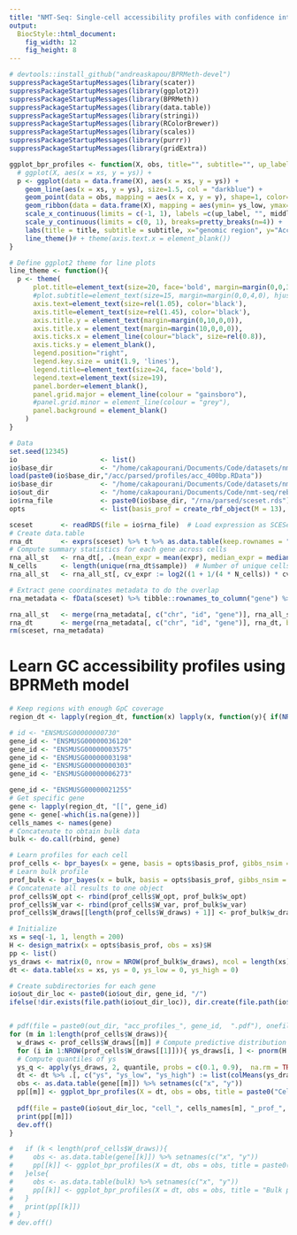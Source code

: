 ```yaml
---
title: "NMT-Seq: Single-cell accessibility profiles with confidence intervals"
output: 
  BiocStyle::html_document: 
    fig_width: 12
    fig_height: 8
---
```


```r
# devtools::install_github("andreaskapou/BPRMeth-devel")
suppressPackageStartupMessages(library(scater))
suppressPackageStartupMessages(library(ggplot2))
suppressPackageStartupMessages(library(BPRMeth))
suppressPackageStartupMessages(library(data.table))
suppressPackageStartupMessages(library(stringi))
suppressPackageStartupMessages(library(RColorBrewer))
suppressPackageStartupMessages(library(scales))
suppressPackageStartupMessages(library(purrr))
suppressPackageStartupMessages(library(gridExtra))
```

```r
ggplot_bpr_profiles <- function(X, obs, title="", subtitle="", up_label="-500bp", down_label="+500bp", middle_label="TSS", ...){
  # ggplot(X, aes(x = xs, y = ys)) +
  p <- ggplot(data = data.frame(X), aes(x = xs, y = ys)) +
    geom_line(aes(x = xs, y = ys), size=1.5, col = "darkblue") +
    geom_point(data = obs, mapping = aes(x = x, y = y), shape=1, color="red", size=3) +
    geom_ribbon(data = data.frame(X), mapping = aes(ymin= ys_low, ymax= ys_high), alpha=0.4, size = 0.1, fill="cornflowerblue") +
    scale_x_continuous(limits = c(-1, 1), labels =c(up_label, "", middle_label, "", down_label)) + 
    scale_y_continuous(limits = c(0, 1), breaks=pretty_breaks(n=4)) + 
    labs(title = title, subtitle = subtitle, x="genomic region", y="Accessibility") + 
    line_theme()# + theme(axis.text.x = element_blank())
}

# Define ggplot2 theme for line plots
line_theme <- function(){
  p <- theme(
      plot.title=element_text(size=20, face='bold', margin=margin(0,0,3,0), hjust=0.5),
      #plot.subtitle=element_text(size=15, margin=margin(0,0,4,0), hjust=0.5),
      axis.text=element_text(size=rel(1.05), color='black'),
      axis.title=element_text(size=rel(1.45), color='black'),
      axis.title.y = element_text(margin=margin(0,10,0,0)),
      axis.title.x = element_text(margin=margin(10,0,0,0)),
      axis.ticks.x = element_line(colour="black", size=rel(0.8)),
      axis.ticks.y = element_blank(),
      legend.position="right",
      legend.key.size = unit(1.9, 'lines'),
      legend.title=element_text(size=24, face='bold'),
      legend.text=element_text(size=19),
      panel.border=element_blank(),
      panel.grid.major = element_line(colour = "gainsboro"),
      #panel.grid.minor = element_line(colour = "grey"),
      panel.background = element_blank()
    )
}
```



<!-- # Parse and filter data -->
```r
# Data
set.seed(12345)
io                     <- list()
io$base_dir            <- "/home/cakapourani/Documents/Code/datasets/nmt-seq-data-eb"
load(paste0(io$base_dir,"/acc/parsed/profiles/acc_400bp.RData"))
io$base_dir            <- "/home/cakapourani/Documents/Code/datasets/nmt-seq-data-eb"
io$out_dir             <- "/home/cakapourani/Documents/Code/nmt-seq/rebuttal/EB/acc_conservation/out/examples/"
io$rna_file            <- paste0(io$base_dir, "/rna/parsed/sceset.rds")
opts                   <- list(basis_prof = create_rbf_object(M = 13), gpc_cov = 5)
```

<!-- # Load scRNA data -->
```r
sceset       <- readRDS(file = io$rna_file)  # Load expression as SCESet object
# Create data.table
rna_dt       <- exprs(sceset) %>% t %>% as.data.table(keep.rownames = "sample") %>% melt(id.vars = "sample", value.name = "expr", variable.name = "gene")
# Compute summary statistics for each gene across cells
rna_all_st   <- rna_dt[, .(mean_expr = mean(expr), median_expr = median(expr), var_expr = var(expr), sd_expr = sd(expr), cv_expr = sd(expr)/mean(expr)), by = gene]
N_cells      <- length(unique(rna_dt$sample))  # Number of unique cells
rna_all_st   <- rna_all_st[, cv_expr := log2((1 + 1/(4 * N_cells)) * cv_expr)]  # Correct CV empirically

# Extract gene coordinates metadata to do the overlap
rna_metadata <- fData(sceset) %>% tibble::rownames_to_column("gene") %>% as.data.table %>% .[,c("chr", "start", "end", "gene", "ens_id")]  %>% .[, chr := as.factor(sub("chr", "", chr))] %>% setnames("ens_id", "id")

rna_all_st   <- merge(rna_metadata[, c("chr", "id", "gene")], rna_all_st, by = c("gene")) # Merge using all samples
rna_dt       <- merge(rna_metadata[, c("chr", "id", "gene")], rna_dt, by = c("gene"))     # Merge using only samples that pass filtering
rm(sceset, rna_metadata)
```

# Learn GC accessibility profiles using BPRMeth model
```r
# Keep regions with enough GpC coverage
region_dt <- lapply(region_dt, function(x) lapply(x, function(y){ if(NROW(y)<opts$gpc_cov) return(NA) else return(y) }))

# id <- "ENSMUSG00000000730"
gene_id <- "ENSMUSG00000036120"
gene_id <- "ENSMUSG00000003575"
gene_id <- "ENSMUSG00000003198"
gene_id <- "ENSMUSG00000000303"
gene_id <- "ENSMUSG00000006273"

gene_id <- "ENSMUSG00000021255"
# Get specific gene
gene <- lapply(region_dt, "[[", gene_id)
gene <- gene[-which(is.na(gene))]
cells_names <- names(gene)
# Concatenate to obtain bulk data
bulk <- do.call(rbind, gene)

# Learn profiles for each cell
prof_cells <- bpr_bayes(x = gene, basis = opts$basis_prof, gibbs_nsim = 3000, gibbs_burn_in = 1000, is_parallel = FALSE, keep_gibbs_draws = TRUE)
# Learn bulk profile
prof_bulk <- bpr_bayes(x = bulk, basis = opts$basis_prof, gibbs_nsim = 3000, gibbs_burn_in = 1000, keep_gibbs_draws = TRUE)
# Concatenate all results to one object
prof_cells$W_opt <- rbind(prof_cells$W_opt, prof_bulk$w_opt)
prof_cells$W_var <- rbind(prof_cells$W_var, prof_bulk$w_var)
prof_cells$W_draws[[length(prof_cells$W_draws) + 1]] <- prof_bulk$w_draws

# Initialize
xs = seq(-1, 1, length = 200)
H <- design_matrix(x = opts$basis_prof, obs = xs)$H
pp <- list()
ys_draws <- matrix(0, nrow = NROW(prof_bulk$w_draws), ncol = length(xs))
dt <- data.table(xs = xs, ys = 0, ys_low = 0, ys_high = 0)

# Create subdirectories for each gene
io$out_dir_loc <- paste0(io$out_dir, gene_id, "/")
ifelse(!dir.exists(file.path(io$out_dir_loc)), dir.create(file.path(io$out_dir_loc)), FALSE)


# pdf(file = paste0(out_dir, "acc_profiles_", gene_id,  ".pdf"), onefile = TRUE, width = 12, height = 7)
for (m in 1:length(prof_cells$W_draws)){
  w_draws <- prof_cells$W_draws[[m]] # Compute predictive distribution
  for (i in 1:NROW(prof_cells$W_draws[[1]])){ ys_draws[i, ] <- pnorm(H %*% w_draws[i, ]) }
  # Compute quantiles of ys
  ys_q <- apply(ys_draws, 2, quantile, probs = c(0.1, 0.9),  na.rm = TRUE)
  dt <- dt %>% .[, c("ys", "ys_low", "ys_high") := list(colMeans(ys_draws), ys_q[1, ], ys_q[2, ])]
  obs <- as.data.table(gene[[m]]) %>% setnames(c("x", "y"))
  pp[[m]] <- ggplot_bpr_profiles(X = dt, obs = obs, title = paste0("Cell ", cells_names[m]),  up_label = "-200bp", down_label = "+200bp", middle_label = "TSS") ##subtitle = paste0("Expr = ", round(rna_dt[id == gene_id & sample == cells_names[m], expr], 3))
  
  pdf(file = paste0(io$out_dir_loc, "cell_", cells_names[m], "_prof_", gene_id, ".pdf"), width = 6, height = 4)
  print(pp[[m]])
  dev.off()
}

#   if (k < length(prof_cells$W_draws)){
#     obs <- as.data.table(gene[[k]]) %>% setnames(c("x", "y"))
#     pp[[k]] <- ggplot_bpr_profiles(X = dt, obs = obs, title = paste0("Cell ", cells_names[k]), subtitle = paste0("Expr = ", round(rna_dt[id == gene_id & sample == cells_names[k], expr], 3)),  up_label = "-200bp", down_label = "+200bp", middle_label = "TSS")
#   }else{
#     obs <- as.data.table(bulk) %>% setnames(c("x", "y"))
#     pp[[k]] <- ggplot_bpr_profiles(X = dt, obs = obs, title = "Bulk profile", subtitle = paste0("Mean expr = ", round(rna_dt[id == gene_id, mean(expr)], 3)), up_label = "-200bp", down_label = "+200bp", middle_label = "TSS")
#   }
#   print(pp[[k]])
# }
# dev.off()
```